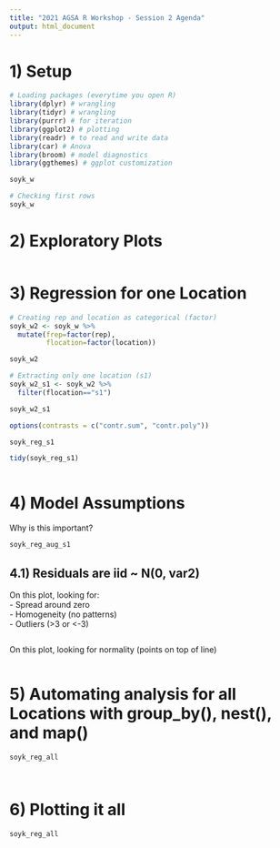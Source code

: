 ```yaml
---
title: "2021 AGSA R Workshop - Session 2 Agenda"
output: html_document
---
```


# 1) Setup  
```r
# Loading packages (everytime you open R)
library(dplyr) # wrangling
library(tidyr) # wrangling
library(purrr) # for iteration
library(ggplot2) # plotting
library(readr) # to read and write data
library(car) # Anova
library(broom) # model diagnostics
library(ggthemes) # ggplot customization

```


```r
soyk_w 

# Checking first rows
soyk_w

```

# 2) Exploratory Plots 
```r

```

# 3) Regression for one Location  
```r
# Creating rep and location as categorical (factor)
soyk_w2 <- soyk_w %>%
  mutate(frep=factor(rep),
         flocation=factor(location)) 

soyk_w2
```

```r
# Extracting only one location (s1)
soyk_w2_s1 <- soyk_w2 %>%
  filter(flocation=="s1")

soyk_w2_s1

```

```r
options(contrasts = c("contr.sum", "contr.poly"))

soyk_reg_s1 

```

```r
tidy(soyk_reg_s1)
```

```r

```

# 4) Model Assumptions  
Why is this important?  

```r
soyk_reg_aug_s1 
```


## 4.1) Residuals are iid ~ N(0, var2)  

On this plot, looking for:  
- Spread around zero  
- Homogeneity (no patterns)  
- Outliers (>3 or <-3)  

```r

```

On this plot, looking for normality (points on top of line)
```r

```

# 5) Automating analysis for all Locations with group_by(), nest(), and map()  
```r
soyk_reg_all

```

```r

```

```r

```

# 6) Plotting it all  
```r
soyk_reg_all 

```

